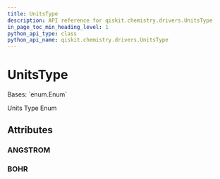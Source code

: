 ```yaml
---
title: UnitsType
description: API reference for qiskit.chemistry.drivers.UnitsType
in_page_toc_min_heading_level: 1
python_api_type: class
python_api_name: qiskit.chemistry.drivers.UnitsType
---
```


# UnitsType

<Class id="qiskit.chemistry.drivers.UnitsType" isDedicatedPage={true} github="https://github.com/qiskit-community/qiskit-aqua/tree/stable/0.9/qiskit/chemistry/drivers/units_type.py" signature="UnitsType(value)">
  Bases: `enum.Enum`

  Units Type Enum

  ## Attributes

  ### ANGSTROM

  <Attribute id="qiskit.chemistry.drivers.UnitsType.ANGSTROM" name="ANGSTROM" attributeValue="= 'Angstrom'" />

  ### BOHR

  <Attribute id="qiskit.chemistry.drivers.UnitsType.BOHR" name="BOHR" attributeValue="= 'Bohr'" />
</Class>

